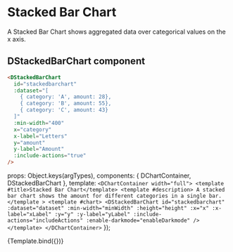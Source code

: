 
<Meta
    title="Visualization/Charts/Stacked Bar Chart"
    component={DStackedBarChart}
/>


# Stacked Bar Chart

A Stacked Bar Chart shows aggregated data over categorical values on the x axis.

<ArgsTable story="Stacked Bar Chart" />

## DStackedBarChart component

```html
<DStackedBarChart
  id="stackedbarchart"
  :dataset="[
    { category: 'A', amount: 28},
    { category: 'B', amount: 55},
    { category: 'C', amount: 43}
  ]"
  :min-width="400"
  x="category"
  x-label="Letters"
  y="amount"
  y-label="Amount"
  :include-actions="true"
/>
```

  props: Object.keys(argTypes),
  components: { DChartContainer, DStackedBarChart },
  template: `
        <DChartContainer width="full">
          <template #title>Stacked Bar Chart</template>
          <template #description>
            A stacked bar chart shows the amount for different categories in a single bar.
          </template
          >
          <template #chart>
            <DStackedBarChart
              id="stackedbarchart"
              :dataset="dataset"
              :min-width="minWidth"
              :height="height"
              :x="x"
              :x-label="xLabel"
              :y="y"
              :y-label="yLabel"
              :include-actions="includeActions"
              :enable-darkmode="enableDarkmode"
            />
          </template>
        </DChartContainer>
    `
});

<Canvas>
  <Story name="Stacked Bar Chart" args={{
    includeActions: true,
    minWidth: 400,
    height: 300,
    x: 'category',
    y: 'amount',
    xLabel: 'Letters',
    yLabel: 'Amount',
    dataset: [
      { category: 'A', amount: 28},
      { category: 'B', amount: 55},
      { category: 'C', amount: 43}
    ],
    enableDarkmode: true,
  }}>
    {Template.bind({})}
  </Story>
</Canvas>